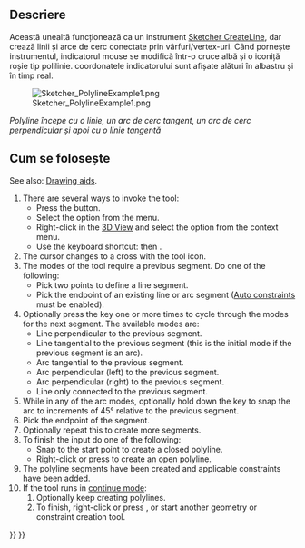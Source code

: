 <languages/>

{{Docnav
|[[Sketcher_CreatePoint|Point]]
|[[Sketcher_CreateLine|Line]]
|[[Sketcher_Workbench|Sketcher]]
|IconL=Sketcher_CreatePoint.svg
|IconR=Sketcher_CreateLine.svg
|IconC=Workbench_Sketcher.svg
}}

<div class="mw-translate-fuzzy">
{{GuiCommand/ro|Name=Sketcher CreatePolyline|Name/ro=Sketcher CreatePolyline|Workbenches=[[Sketcher Workbench/ro|Sketcher]]|MenuLocation=Sketch → Sketcher geometries → Create polyline|SeeAlso=[[Sketcher CreateLine/ro|Sketcher Line]]}}
</div>

<span id="Description"></span>
==Descriere==

<div class="mw-translate-fuzzy">
Această unealtă funcționează ca un instrument [[Sketcher CreateLine/ro|Sketcher CreateLine]], dar crează linii și arce de cerc conectate prin vârfuri/vertex-uri. Când pornește instrumentul, indicatorul mouse se modifică într-o cruce albă și o iconiță roșie tip polilinie. coordonatele indicatorului sunt afișate alături în albastru și în timp real.
</div>

[[Image:Sketcher_PolylineExample1.png]]

<div class="mw-translate-fuzzy">
''Polyline începe cu o linie, un arc de cerc tangent, un arc de cerc perpendicular și apoi cu o linie tangentă''
</div>

<span id="Usage"></span>
<div class="mw-translate-fuzzy">
== Cum se folosește ==
</div>

See also: [[Sketcher_Workbench#Drawing_aids|Drawing aids]].

# There are several ways to invoke the tool:
#* Press the {{Button|[[Image:Sketcher_CreatePolyline.svg|16px]] [[Sketcher_CreatePolyline|Polyline]]}} button.
#* Select the {{MenuCommand|Sketch → Geometries → [[Image:Sketcher_CreatePolyline.svg|16px]] Polyline}} option from the menu.
#* Right-click in the [[3D_View|3D View]] and select the {{MenuCommand|[[Image:Sketcher_CreatePolyline.svg|16px]] Polyline}} option from the context menu.
#* Use the keyboard shortcut: {{KEY|G}} then {{KEY|M}}.
# The cursor changes to a cross with the tool icon.
# The modes of the tool require a previous segment. Do one of the following:
#* Pick two points to define a line segment.
#* Pick the endpoint of an existing line or arc segment ([[Sketcher_Workbench#Auto_constraints|Auto constraints]] must be enabled).
# Optionally press the {{KEY|M}} key one or more times to cycle through the modes for the next segment. The available modes are:
#* Line perpendicular to the previous segment.
#* Line tangential to the previous segment (this is the initial mode if the previous segment is an arc).
#* Arc tangential to the previous segment.
#* Arc perpendicular (left) to the previous segment.
#* Arc perpendicular (right) to the previous segment.
#* Line only connected to the previous segment.
# While in any of the arc modes, optionally hold down the {{KEY|Ctrl}} key to snap the arc to increments of 45° relative to the previous segment.
# Pick the endpoint of the segment.
# Optionally repeat this to create more segments.
# To finish the input do one of the following:
#* Snap to the start point to create a closed polyline.
#* Right-click or press {{KEY|Esc}} to create an open polyline.
# The polyline segments have been created and applicable constraints have been added.
# If the tool runs in [[Sketcher_Workbench#Continue_modes|continue mode]]:
## Optionally keep creating polylines.
## To finish, right-click or press {{KEY|Esc}}, or start another geometry or constraint creation tool.


{{Docnav
|[[Sketcher_CreatePoint|Point]]
|[[Sketcher_CreateLine|Line]]
|[[Sketcher_Workbench|Sketcher]]
|IconL=Sketcher_CreatePoint.svg
|IconR=Sketcher_CreateLine.svg
|IconC=Workbench_Sketcher.svg
}}

{{Sketcher_Tools_navi{{#translation:}}}}
{{Userdocnavi{{#translation:}}}}